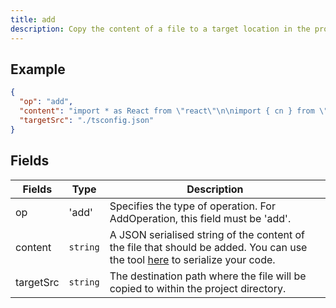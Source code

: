 ```yaml
---
title: add
description: Copy the content of a file to a target location in the project directory.
---
```


## Example

```json
{
  "op": "add",
  "content": "import * as React from \"react\"\n\nimport { cn } from \"@/lib/utils\"\n\nconst Card = React.forwardRef<\n  HTMLDivElement,\n  React.HTMLAttributes<HTMLDivElement>\n>(({ className, ...props }, ref) => (\n  <div\n    ref={ref}\n    className={cn(\n      \"rounded-lg border bg-card text-card-foreground shadow-sm\",\n      className\n    )}\n    {...props}\n  />\n))\nCard.displayName = \"Card\"\n\nconst CardHeader = React.forwardRef<\n  HTMLDivElement,\n  React.HTMLAttributes<HTMLDivElement>\n>(({ className, ...props }, ref) => (\n  <div\n    ref={ref}\n    className={cn(\"flex flex-col space-y-1.5 p-6\", className)}\n    {...props}\n  />\n))\nCardHeader.displayName = \"CardHeader\"\n\nconst CardTitle = React.forwardRef<\n  HTMLParagraphElement,\n  React.HTMLAttributes<HTMLHeadingElement>\n>(({ className, ...props }, ref) => (\n  <h3\n    ref={ref}\n    className={cn(\n      \"text-2xl font-semibold leading-none tracking-tight\",\n      className\n    )}\n    {...props}\n  />\n))\nCardTitle.displayName = \"CardTitle\"\n\nconst CardDescription = React.forwardRef<\n  HTMLParagraphElement,\n  React.HTMLAttributes<HTMLParagraphElement>\n>(({ className, ...props }, ref) => (\n  <p\n    ref={ref}\n    className={cn(\"text-sm text-muted-foreground\", className)}\n    {...props}\n  />\n))\nCardDescription.displayName = \"CardDescription\"\n\nconst CardContent = React.forwardRef<\n  HTMLDivElement,\n  React.HTMLAttributes<HTMLDivElement>\n>(({ className, ...props }, ref) => (\n  <div ref={ref} className={cn(\"p-6 pt-0\", className)} {...props} />\n))\nCardContent.displayName = \"CardContent\"\n\nconst CardFooter = React.forwardRef<\n  HTMLDivElement,\n  React.HTMLAttributes<HTMLDivElement>\n>(({ className, ...props }, ref) => (\n  <div\n    ref={ref}\n    className={cn(\"flex items-center p-6 pt-0\", className)}\n    {...props}\n  />\n))\nCardFooter.displayName = \"CardFooter\"\n\nexport { Card, CardHeader, CardFooter, CardTitle, CardDescription, CardContent }\n",
  "targetSrc": "./tsconfig.json"
}
```

## Fields

| Fields    | Type     | Description                                                                                                                                                      |
| --------- | -------- | ---------------------------------------------------------------------------------------------------------------------------------------------------------------- |
| op        | 'add'    | Specifies the type of operation. For AddOperation, this field must be 'add'.                                                                                     |
| content   | `string` | A JSON serialised string of the content of the file that should be added. You can use the tool <a href="/tools/code-serialiser">here</a> to serialize your code. |
| targetSrc | `string` | The destination path where the file will be copied to within the project directory.                                                                              |
